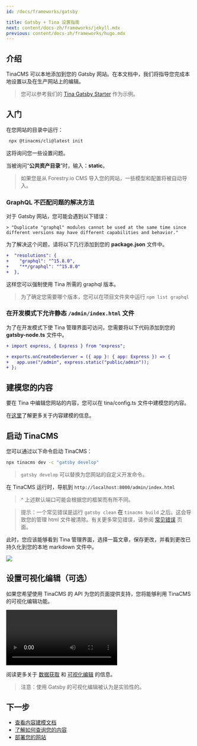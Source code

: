 ```yaml
---
id: /docs/frameworks/gatsby

title: Gatsby + Tina 设置指南
next: content/docs-zh/frameworks/jekyll.mdx
previous: content/docs-zh/frameworks/hugo.mdx
---
```


## 介绍

TinaCMS 可以本地添加到您的 Gatsby 网站。在本文档中，我们将指导您完成本地设置以及在生产网站上的编辑。

> 您可以参考我们的 [Tina Gatsby Starter](https://github.com/tinacms/tina-gatsby-starter) 作为示例。

## 入门

在您网站的目录中运行：

```bash
 npx @tinacms/cli@latest init
```

这将询问您一些设置问题。

当被询问“**公共资产目录**”时，输入：**static**。

> 如果您是从 Forestry.io CMS 导入您的网站，一些模型和配置将被自动导入。

### GraphQL 不匹配问题的解决方法

对于 Gatsby 网站，您可能会遇到以下错误：

```
> "Duplicate "graphql" modules cannot be used at the same time since different versions may have different capabilities and behavior."
```

为了解决这个问题，请将以下几行添加到您的 **package.json** 文件中。

```diff
+  "resolutions": {
+    "graphql": "^15.8.0",
+    "**/graphql": "^15.8.0"
+  },
```
这样您可以强制使用 Tina 所需的 graphql 版本。

> 为了确定您需要哪个版本，您可以在项目文件夹中运行 `npm list graphql`

### 在开发模式下允许静态 `/admin/index.html` 文件

为了在开发模式下使 Tina 管理界面可访问，您需要将以下代码添加到您的 **gatsby-node.ts** 文件中。

```diff
+ import express, { Express } from "express";

+ exports.onCreateDevServer = ({ app }: { app: Express }) => {
+   app.use("/admin", express.static("public/admin"));
+ };
```

## 建模您的内容

要在 Tina 中编辑您网站的内容，您可以在 tina/config.ts 文件中建模您的内容。

在[这里](/docs/schema/)了解更多关于内容建模的信息。

## 启动 TinaCMS

您可以通过以下命令启动 TinaCMS：

```bash
npx tinacms dev -c "gatsby develop"
```

> `gatsby develop` 可以替换为您网站的自定义开发命令。

在 TinaCMS 运行时，导航到 `http://localhost:8000/admin/index.html`

> ^ 上述默认端口可能会根据您的框架而有所不同。

> 提示：一个常见错误是运行 `gatsby clean` **在** `tinacms build` 之后。这会导致您的管理 html 文件被清除。有关更多常见错误，请参阅 [常见错误](/docs/forestry/common-errors) 页面。

此时，您应该能够看到 Tina 管理界面，选择一篇文章，保存更改，并看到更改已持久化到您的本地 markdown 文件中。

![](/img/hugo-tina-admin-screenshot.png)

## 设置可视化编辑（可选）

如果您希望使用 TinaCMS 的 API 为您的页面提供支持，您将能够利用 TinaCMS 的可视化编辑功能。

![基于块的编辑可视化](/gif/blocks.webm)

阅读更多关于 [数据获取](/docs/features/data-fetching/) 和 [可视化编辑](/docs/contextual-editing/overview/) 的信息。

> 注意：使用 Gatsby 的可视化编辑被认为是实验性的。

## 下一步

- [查看内容建模文档](/docs/schema/)
- [了解如何查询您的内容](/docs/features/data-fetching/)
- [部署您的网站](/docs/tina-cloud)